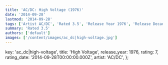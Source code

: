 ```yaml
---
title: 'AC/DC: High Voltage (1976)'
date: '2014-09-28'
lastmod: '2014-09-28'
tags: ['Artist AC/DC', 'Rated 3.5', 'Release Year 1976', 'Release Decade 1970']
summary: 'Rated 3.5'
authors: ['default']
images: ['/content/images/ac_dc|high-voltage.jpg']
---
```


  key: 'ac_dc|high-voltage',
  title: 'High Voltage',
  release_year: 1976,
  rating: 7,
  rating_date: '2014-09-28T00:00:00.000Z',
  artist: 'AC/DC',
};

<MusicRating data={data} />
